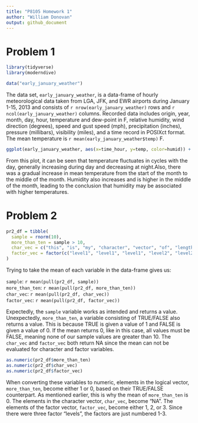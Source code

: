 ```yaml
---
title: "P8105 Homework 1"
author: "William Donovan"
output: github_document
---
```


# Problem 1

```r
library(tidyverse)
library(moderndive)

data("early_january_weather")
```

The data set, `early_january_weather`, is a data-frame of hourly meteorological data taken from LGA, JFK, and EWR airports during January 1-15, 2013 and consists of `r nrow(early_january_weather)` rows and `r ncol(early_january_weather)` columns. Recorded data includes origin, year, month, day, hour, temperature and dew-point in F, relative humidity, wind direction (degrees), speed and gust speed (mph), precipitation (inches), pressure (millibars), visibility (miles), and a time record in POSIXct format. The mean temperature is `r mean(early_january_weather$temp)` F.

```r
ggplot(early_january_weather, aes(x=time_hour, y=temp, color=humid)) + geom_point()
```

From this plot, it can be seen that temperature fluctuates in cycles with the day, generally increasing during day and decreasing at night.Also, there was a gradual increase in mean temperature from the start of the month to the middle of the month. Humidity also increases and is higher in the middle of the month, leading to the conclusion that humidity may be associated with higher temperatures.

# Problem 2

```r
pr2_df = tibble(
  sample = rnorm(10),
  more_than_ten = sample > 10,
  char_vec = c("this", "is", "my", "character", "vector", "of", "length", "ten", "for", "problem2"),
  factor_vec = factor(c("level1", "level1", "level1", "level2", "level2", "level2", "level3", "level3", "level3", "level3"))
)
```
Trying to take the mean of each variable in the data-frame gives us:

`sample`: `r mean(pull(pr2_df, sample))`  
`more_than_ten`: `r mean(pull(pr2_df, more_than_ten))`  
`char_vec`: `r mean(pull(pr2_df, char_vec))`  
`factor_vec`: `r mean(pull(pr2_df, factor_vec))`  

Expectedly, the `sample` variable works as intended and returns a value. Unexpectedly, `more_than_ten`, a variable consisting of TRUE/FALSE also returns a value. This is because TRUE is given a value of 1 and FALSE is given a value of 0. If the mean returns 0, like in this case, all values must be FALSE, meaning none of our sample values are greater than 10. The `char_vec` and `factor_vec` both return NA since the mean can not be evaluated for character and factor variables.

```r
as.numeric(pr2_df$more_than_ten)
as.numeric(pr2_df$char_vec)
as.numeric(pr2_df$factor_vec)
```

When converting these variables to numeric, elements in the logical vector, `more_than_ten`, become either 1 or 0, based on their TRUE/FALSE counterpart. As mentioned earlier, this is why the mean of `more_than_ten` is 0. The elements in the character vector, `char_vec`, become "NA". The elements of the factor vector, `factor_vec`, become either 1, 2, or 3. Since there were three factor "levels", the factors are just numbered 1-3.


